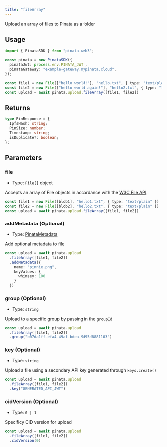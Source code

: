 ```yaml
---
title: "fileArray"
---
```


Upload an array of files to Pinata as a folder

## Usage

```typescript
import { PinataSDK } from "pinata-web3";

const pinata = new PinataSDK({
  pinataJwt: process.env.PINATA_JWT!,
  pinataGateway: "example-gateway.mypinata.cloud",
});

const file1 = new File(["hello world!"], "hello.txt", { type: "text/plain" })
const file2 = new File(["hello world again!"], "hello2.txt", { type: "text/plain" })
const upload = await pinata.upload.fileArray([file1, file2])
```

## Returns

```typescript
type PinResponse = {
  IpfsHash: string;
  PinSize: number;
  Timestamp: string;
  isDuplicate?: boolean;
};
```

## Parameters

### file

- Type: `File[]` object

Accepts an array of File objects in accordance with the [W3C File API](https://w3c.github.io/FileAPI/#file-section).

```typescript
const file1 = new File([blob1], "hello1.txt", { type: "text/plain" })
const file2 = new File([blob2], "hello2.txt", { type: "text/plain" })
const upload = await pinata.upload.fileArray([file1, file2])
```

### addMetadata (Optional)

- Type: [PinataMetadata](../types#pinatametadata)

Add optional metadata to file

```typescript
const upload = await pinata.upload
  .fileArray([file1, file2])
  .addMetadata({
    name: "pinnie.png",
    keyValues: {
      whimsey: 100
    }
  })
```

### group (Optional)

- Type: `string`

Upload to a specific group by passing in the `groupId`

```typescript
const upload = await pinata.upload
  .fileArray([file1, file2])
  .group("b07da1ff-efa4-49af-bdea-9d95d8881103")
```

### key (Optional)

- Type: `string`

Upload a file using a secondary API key generated through `keys.create()`

```typescript
const upload = await pinata.upload
  .fileArray([file1, file2])
  .key("GENERATED_API_JWT")
```

### cidVersion (Optional)

- Type: `0 | 1`

Specificy CID version for upload

```typescript
const upload = await pinata.upload
  .fileArray([file1, file2])
  .cidVersion(0)
```
